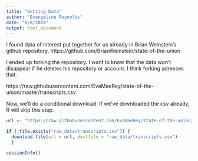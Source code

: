 ```yaml
---
title: "Getting Data"
author: "Evangeline Reynolds"
date: "6/8/2019"
output: html_document
---
```



I found data of interest put together for us already in Brian Weinstein's github repository. https://github.com/BrianWeinstein/state-of-the-union

I ended up forking the repository.  I want to know that the data won't disappear if he deletes his repository or account. I think forking adresses that.

https://raw.githubusercontent.com/EvaMaeRey/state-of-the-union/master/transcripts.csv

Now, we'll do a conditional download.  If we've downloaded the csv already, R will skip this step. 

```r
url <- "https://raw.githubusercontent.com/EvaMaeRey/state-of-the-union/master/transcripts.csv"

if (!file.exists("raw_data/transcripts.csv")) {
  download.file(url = url, destfile = "raw_data/transcripts.csv")
  }
```


```r
sessionInfo()
```
